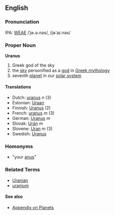 ==English==

===Pronunciation===
IPA: [[WEAE]] /ˈjɚ.ə.nəs/, /jɚˈaɪ.nəs/

=== Proper Noun ===
'''Uranus'''

# Greek god of the sky
# the [[sky]] personified as a [[god]] in [[Greek mythology]]
# seventh [[planet]] in our [[solar system]]

==== Translations ====
*Dutch: [[uranus]] ''n'' (3)
*Estonian: [[Uraan]]
*Finnish: [[Uranus]] (2)
*French: [[uranus]] ''m'' (3)
*German: [[Uranus]] ''m''
*Slovak: [[Urán]] ''m''
*Slovene: [[Uran]] ''m'' (3)
*Swedish: [[Uranus]]

===Homonyms===
*"your [[anus]]"

===Related Terms===
*[[Uranian]]
*[[uranium]]

==== See also ====
*[[Wiktionary_Appendix:Planets|Appendix on Planets]]